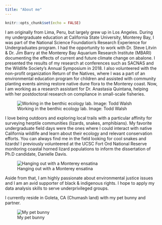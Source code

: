 ```yaml
---
title: "About me"
---
```


```r
knitr::opts_chunk$set(echo = FALSE)
```

I am originally from Lima, Peru, but largely grew up in Los Angeles. During my undergraduate education at California State University, Monterey Bay, I was part of the National Science Foundation's Research Experience for Undergraduates program. I had the opportunity to work with Dr. Steve Litvin & Dr. Jim Barry at the Monterey Bay Aquarium Research Institute (MBARI) documenting the effects of current and future climate change on abalone. I presented the results of my research at conferences such as SACNAS and the Wildlife Society's Annual Symposium in 2018. I also volunteered with the non-profit organization Return of the Natives, where I was a part of an environmental education program for children and assisted with community planting events aiming restore native dune flora to the Monterey coast. Now, I am working as a research assistant for Dr. Anastasia Quintana, helping with her postdoctoral research on compliance in small-scale fisheries.

![Working in the benthic ecology lab. Image: Todd Walsh](mbari.png)

I love being outdoors and exploring local trails with a particular affinity for surveying herptile communities (lizards, snakes, amphibians). My favorite undergraduate field days were the ones where I could interact with native California wildlife and learn about their ecology and relevant conservation efforts. You can always find me in the field looking for cool snakes and lizards! I previously volunteered at the UCSC Fort Ord National Reserve monitoring coastal horned lizard populations to inform the dissertation of Ph.D candidate, Danielle Davis.

![Hanging out with a Monterey ensatina](ensatina.png)

Aside from that, I am highly passionate about environmental justice issues and I am an avid supporter of black & indigenous rights. I hope to apply my data analysis skills to serve underprivileged groups.

I currently reside in Goleta, CA (Chumash land) with my pet bunny and partner.

![My pet bunny](bunny.png)

